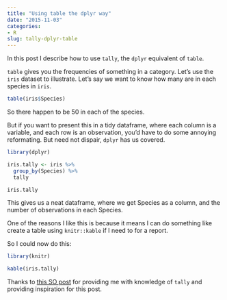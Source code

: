 ```yaml
---
title: "Using table the dplyr way"
date: "2015-11-03"
categories:
- R
slug: tally-dplyr-table
---
```


In this post I describe how to use `tally`, the `dplyr` equivalent of `table`.

`table` gives you the frequencies of something in a category. Let's use the `iris` dataset to illustrate. Let's say we want to know how many are in each species in `iris`.

```r

table(iris$Species)

```

So there happen to be 50 in each of the species. 

But if you want to present this in a tidy dataframe, where each column is a variable, and each row is an observation, you'd have to do some annoying reformating. But need not dispair, `dplyr` has us covered.


```r

library(dplyr)

iris.tally <- iris %>%
  group_by(Species) %>% 
  tally

iris.tally
```

This gives us a neat dataframe, where we get Species as a column, and the number of observations in each Species.

One of the reasons I like this is because it means I can do something like create a table using `knitr::kable` if I need to for a report.

So I could now do this:

```r

library(knitr)

kable(iris.tally)

```

Thanks to [this SO post](http://stackoverflow.com/questions/24409376/dplyr-how-can-i-write-equivalent-to-table-base-function-and-preserve-column-n) for providing me with knowledge of `tally` and providing inspiration for this post.
